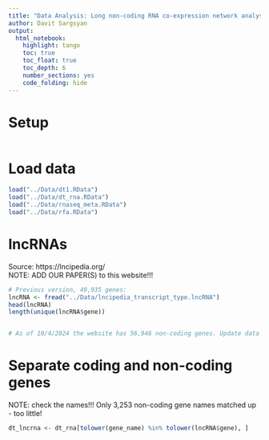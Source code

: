 ```yaml
---
title: "Data Analysis: Long non-coding RNA co-expression network analysis of genetic and inflammatory signatures associated with worse prognosis in hospitalized patients with severe SARS-CoV-2 infection and diabetes. "
author: Davit Sargsyan
output:
  html_notebook:
    highlight: tango
    toc: true
    toc_float: true
    toc_depth: 6
    number_sections: yes
    code_folding: hide
---
```


# Setup

```r

```

# Load data

```r
load("../Data/dt1.RData")
load("../Data/dt_rna.RData")
load("../Data/rnaseq_meta.RData")
load("../Data/rfa.RData")
```

# lncRNAs

Source: https://lncipedia.org/  
NOTE: ADD OUR PAPER(S) to this website!!!  
  
```r
# Previous version, 49,935 genes:
lncRNA <- fread("../Data/lncipedia_transcript_type.lncRNA")
head(lncRNA)
length(unique(lncRNA$gene))


# As of 10/4/2024 the website has 56,946 non-coding genes. Update data when possible.
```

# Separate coding and non-coding genes
NOTE: check the names!!! Only 3,253 non-coding gene names matched up - too little!
```r
dt_lncrna <- dt_rna[tolower(gene_name) %in% tolower(lncRNA$gene), ]
```

